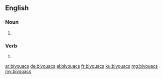 ==English==

===Noun===
{{head|en|plural}}

# {{plural of|bivouac|lang=en|nocat=1}}

===Verb===
{{head|en}}

# {{en-third-person singular of|bivouac}}

[[ar:bivouacs]]
[[de:bivouacs]]
[[el:bivouacs]]
[[fr:bivouacs]]
[[ku:bivouacs]]
[[mg:bivouacs]]
[[my:bivouacs]]